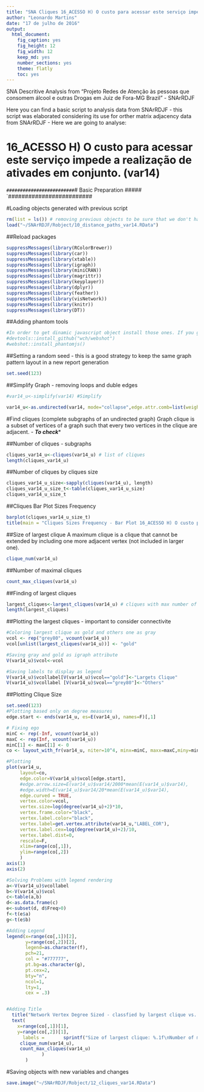 ```yaml
---
title: "SNA Cliques 16_ACESSO H) O custo para acessar este serviço impede a realização de ativades em conjunto. (var14)"
author: "Leonardo Martins"
date: "17 de julho de 2016"
output: 
  html_document: 
    fig_caption: yes
    fig_height: 12
    fig_width: 12
    keep_md: yes
    number_sections: yes
    theme: flatly
    toc: yes
---
```

SNA Descritive Analysis from "Projeto Redes de Atenção às pessoas que consomem álcool e outras Drogas em Juiz de Fora-MG   Brazil"  - SNArRDJF

Here you can find a basic script to analysis data from SNArRDJF - this script was elaborated considering its use for orther matrix adjacency data from SNArRDJF - Here we are going to analyse:

# 16_ACESSO H) O custo para acessar este serviço impede a realização de ativades em conjunto. (var14)

`#########################
`# Basic Preparation #####
`#########################

#Loading objects generated with previous script 
```r
rm(list = ls()) # removing previous objects to be sure that we don't have objects conflicts name
load("~/SNArRDJF/Robject/10_distance_paths_var14.RData")
```
##Reload packages
```r
suppressMessages(library(RColorBrewer))
suppressMessages(library(car))
suppressMessages(library(xtable))
suppressMessages(library(igraph))
suppressMessages(library(miniCRAN))
suppressMessages(library(magrittr))
suppressMessages(library(keyplayer))
suppressMessages(library(dplyr))
suppressMessages(library(feather))
suppressMessages(library(visNetwork))
suppressMessages(library(knitr))
suppressMessages(library(DT))
```
##Adding phantom tools
```r
#In order to get dinamic javascript object install those ones. If you get problems installing go to Stackoverflow.com and type your error to discover what to do. In some cases the libraries need to be intalled in outside R libs.
#devtools::install_github("wch/webshot")
#webshot::install_phantomjs()
```
##Setting a random seed - this is a good strategy to keep the same graph pattern layout in a new report generation
```r
set.seed(123)
```

##Simplify Graph - removing loops and duble edges 
```r
#var14_u<-simplify(var14) #Simplify

var14_u<-as.undirected(var14, mode="collapse",edge.attr.comb=list(weight="mean","ignore"))
```

#Find cliques (complete subgraphs of an undirected graph)
Graph clique is a subset of vertices of a graph such that every two vertices in the clique are adjacent. - ***To check****

##Number of cliques - subgraphs
```r
cliques_var14_u<-cliques(var14_u) # list of cliques 
length(cliques_var14_u)
```
##Number of cliques by cliques size
```r
cliques_var14_u_size<-sapply(cliques(var14_u), length) 
cliques_var14_u_size_t<-table(cliques_var14_u_size)
cliques_var14_u_size_t
```

##Cliques Bar Plot Sizes Frequency
```r
barplot(cliques_var14_u_size_t)
title(main = "Cliques Sizes Frequency - Bar Plot 16_ACESSO H) O custo para acessar este serviço impede a realização de ativades em conjunto. (var14)", font.main = 4)
```

##Size of largest clique 
A maximum clique is a clique that cannot be extended by including one more adjacent vertex (not included in larger one). 
```r
clique_num(var14_u)
```
##Number of maximal cliques
```r
count_max_cliques(var14_u)
```
##Finding of largest cliques
```r
largest_cliques<-largest_cliques(var14_u) # cliques with max number of nodes
length(largest_cliques)
```

##Plotting the largest cliques - important to consider connectivite 
```r
#Coloring largest clique as gold and others one as gray
vcol <- rep("grey80", vcount(var14_u))
vcol[unlist(largest_cliques(var14_u))] <- "gold"

#Saving gray and gold as igraph attribute
V(var14_u)$vcol<-vcol

#Saving labels to display as legend
V(var14_u)$vcollabel[V(var14_u)$vcol=="gold"]<-"Largets Clique"
V(var14_u)$vcollabel [V(var14_u)$vcol=="grey80"]<-"Others"
```
##Plotting Clique Size
```r
set.seed(123)
#Plotting based only on degree measures 
edge.start <- ends(var14_u, es=E(var14_u), names=F)[,1]

# Fixing ego
minC <- rep(-Inf, vcount(var14_u))
maxC <- rep(Inf, vcount(var14_u))
minC[1] <- maxC[1] <- 0
co <- layout_with_fr(var14_u, niter=10^4, minx=minC, maxx=maxC,miny=minC, maxy=maxC, weights=E(var14_u)$var14)

#Plotting
plot(var14_u, 
     layout=co,
     edge.color=V(var14_u)$vcol[edge.start],
     #edge.arrow.size=E(var14_u)$var14/2000*mean(E(var14_u)$var14),
     #edge.width=E(var14_u)$var14/20*mean(E(var14_u)$var14),
     edge.curved = TRUE,
     vertex.color=vcol,
     vertex.size=log(degree(var14_u)+2)*10,
     vertex.frame.color="black",
     vertex.label.color="black",
     vertex.label=get.vertex.attribute(var14_u,"LABEL_COR"),
     vertex.label.cex=log(degree(var14_u)+2)/10,
     vertex.label.dist=0,
     rescale=F,
     xlim=range(co[,1]), 
     ylim=range(co[,2])
     )
axis(1)
axis(2)

#Solving Problems with legend rendering 
a<-V(var14_u)$vcollabel
b<-V(var14_u)$vcol
c<-table(a,b)
d<-as.data.frame(c)
e<-subset(d, d$Freq>0)
f<-t(e$a)
g<-t(e$b)

#Adding Legend
legend(x=range(co[,1])[2], 
       y=range(co[,2])[2],
       legend=as.character(f),
       pch=21,
       col = "#777777", 
       pt.bg=as.character(g),
       pt.cex=2,
       bty="n", 
       ncol=1,
       lty=1,
       cex = .3)


#Adding Title
  title("Network Vertex Degree Sized - classfied by largest clique vs. others", sub = "Source: from authors ")  
  text( 
    x=range(co[,1])[1],
    y=range(co[,2])[1], 
      labels =       sprintf("Size of largest clique: %.1f\nNumber of maximal cliques: %.1f",
     clique_num(var14_u), 
     count_max_cliques(var14_u)
             )
       )
```
#Saving objects with new variables and changes
```r
save.image("~/SNArRDJF/Robject/12_cliques_var14.RData") 
```



